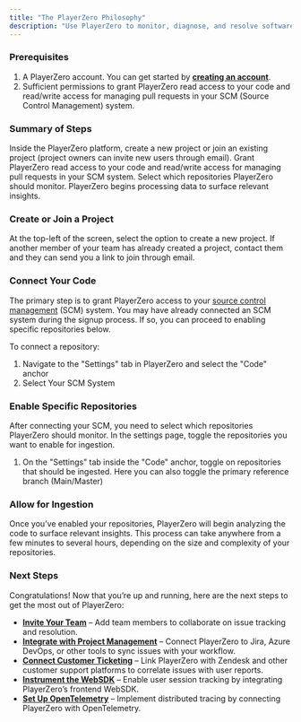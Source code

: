 ```yaml
---
title: "The PlayerZero Philosophy"
description: "Use PlayerZero to monitor, diagnose, and resolve software issues before they reach your users."
---
```


### Prerequisites

1. A PlayerZero account. You can get started by [**creating an account**](https://go.playerzero.app/).
2. Sufficient permissions to grant PlayerZero read access to your code and read/write access for managing pull requests in your SCM (Source Control Management) system.

### Summary of Steps

<Steps>
    <Step title="Create or Join a Project">
    Inside the PlayerZero platform, create a new project or join an existing project (project owners can invite new users through email). 
    </Step>
    <Step title="Connect Your Code">
    Grant PlayerZero read access to your code and read/write access for managing pull requests in your SCM system.
    </Step>
    <Step title="Enable Specific Repositories">
    Select which repositories PlayerZero should monitor.
    </Step>
    <Step title="Allow for Processing">
        PlayerZero begins processing data to surface relevant insights.
    </Step>
</Steps>

### **Create or Join a Project**

At the top-left of the screen, select the option to create a new project. If another member of your team has already created a project, contact them and they can send you a link to join through email.

### Connect Your Code

The primary step is to grant PlayerZero access to your [source control management](/connector/code/github) (SCM) system. You may have already connected an SCM system during the signup process. If so, you can proceed to enabling specific repositories below.

To connect a repository:

1. Navigate to the "Settings" tab in PlayerZero and select the "Code" anchor
2. Select Your SCM System

### Enable Specific Repositories

After connecting your SCM, you need to select which repositories PlayerZero should monitor. In the settings page, toggle the repositories you want to enable for ingestion.

1. On the  "Settings" tab inside the "Code" anchor, toggle on repositories that should be ingested. Here you can also toggle the primary reference branch (Main/Master)

### Allow for Ingestion

Once you’ve enabled your repositories, PlayerZero will begin analyzing the code to surface relevant insights. This process can take anywhere from a few minutes to several hours, depending on the size and complexity of your repositories.

### Next Steps

Congratulations! Now that you’re up and running, here are the next steps to get the most out of PlayerZero:

- [**Invite Your Team**](https://go.playerzero.app/setting/team) – Add team members to collaborate on issue tracking and resolution.
- [**Integrate with Project Management**](https://go.playerzero.app/setting/product-management) – Connect PlayerZero to Jira, Azure DevOps, or other tools to sync issues with your workflow.
- [**Connect Customer Ticketing**](https://go.playerzero.app/setting/support-tickets) – Link PlayerZero with Zendesk and other customer support platforms to correlate issues with user reports.
- [**Instrument the WebSDK**](/api-reference/web/web-sdk) – Enable user session tracking by integrating PlayerZero’s frontend WebSDK.
- [**Set Up OpenTelemetry**](/api-reference/open-telemetry/setup) – Implement distributed tracing by connecting PlayerZero with OpenTelemetry.



